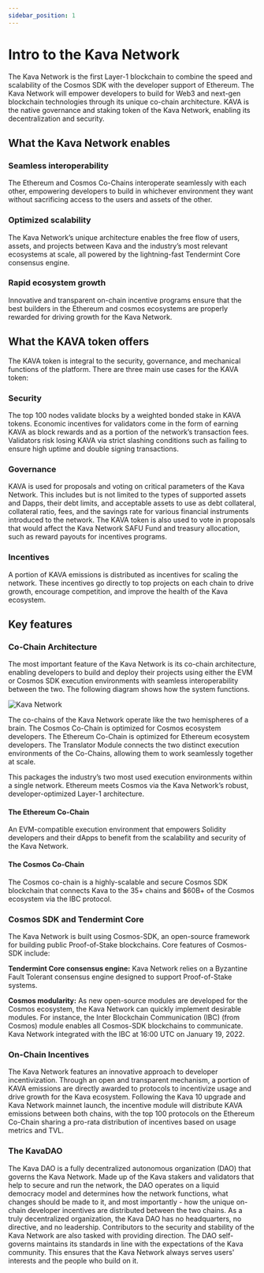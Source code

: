 ```yaml
---
sidebar_position: 1
---
```


# Intro to the Kava Network

The Kava Network is the first Layer-1 blockchain to combine the speed and scalability of the Cosmos SDK with the developer support of Ethereum.
The Kava Network will empower developers to build for Web3 and next-gen blockchain technologies through its unique co-chain architecture.
KAVA is the native governance and staking token of the Kava Network, enabling its decentralization and security.

## What the Kava Network enables

### Seamless interoperability

The Ethereum and Cosmos Co-Chains interoperate seamlessly with each other, empowering developers to build in whichever environment they want
without sacrificing access to the users and assets of the other.

### Optimized scalability

The Kava Network’s unique architecture enables the free flow of users, assets, and projects between Kava and the industry’s most relevant
ecosystems at scale, all powered by the lightning-fast Tendermint Core consensus engine.

### Rapid ecosystem growth

Innovative and transparent on-chain incentive programs ensure that the best builders in the Ethereum and cosmos ecosystems are properly rewarded
for driving growth for the Kava Network.

## What the KAVA token offers

The KAVA token is integral to the security, governance, and mechanical functions of the platform. There are three main use cases for the KAVA token:

### Security

The top 100 nodes validate blocks by a weighted bonded stake in KAVA tokens. Economic incentives for validators come in the form of earning KAVA as
block rewards and as a portion of the network’s transaction fees. Validators risk losing KAVA via strict slashing conditions such as failing to ensure
high uptime and double signing transactions.

### Governance

KAVA is used for proposals and voting on critical parameters of the Kava Network. This includes but is not limited to the types of supported assets and Dapps,
their debt limits, and acceptable assets to use as debt collateral, collateral ratio, fees, and the savings rate for various financial instruments introduced
to the network. The KAVA token is also used to vote in proposals that would affect the Kava Network SAFU Fund and treasury allocation, such as reward payouts
for incentives programs.

### Incentives

A portion of KAVA emissions is distributed as incentives for scaling the network. These incentives go directly to top projects on each chain to drive growth,
encourage competition, and improve the health of the Kava ecosystem.

## Key features

### Co-Chain Architecture

The most important feature of the Kava Network is its co-chain architecture, enabling developers to build and deploy their projects using either the EVM or Cosmos SDK
execution environments with seamless interoperability between the two. The following diagram shows how the system functions.

![Kava Network](../static/img/intro.svg)

The co-chains of the Kava Network operate like the two hemispheres of a brain. The Cosmos Co-Chain is optimized for Cosmos ecosystem developers. The Ethereum Co-Chain is
optimized for Ethereum ecosystem developers. The Translator Module connects the two distinct execution environments of the Co-Chains, allowing them to work seamlessly
together at scale.

This packages the industry’s two most used execution environments within a single network. Ethereum meets Cosmos via the Kava Network’s robust,
developer-optimized Layer-1 architecture.

#### The Ethereum Co-Chain

An EVM-compatible execution environment that empowers Solidity developers and their dApps to benefit from the scalability and security of the Kava Network.

#### The Cosmos Co-Chain

The Cosmos co-chain is a highly-scalable and secure Cosmos SDK blockchain that connects Kava to the 35+ chains and $60B+ of the Cosmos ecosystem via the IBC protocol.

### Cosmos SDK and Tendermint Core

The Kava Network is built using Cosmos-SDK, an open-source framework for building public Proof-of-Stake blockchains. Core features of Cosmos-SDK include:

**Tendermint Core consensus engine:** Kava Network relies on a Byzantine Fault Tolerant consensus engine designed to support Proof-of-Stake systems.

**Cosmos modularity:** As new open-source modules are developed for the Cosmos ecosystem, the Kava Network can quickly implement desirable modules.
For instance, the Inter Blockchain Communication (IBC) (from Cosmos) module enables all Cosmos-SDK blockchains to communicate. Kava Network integrated with the IBC at 16:00 UTC on January 19, 2022.

### On-Chain Incentives

The Kava Network features an innovative approach to developer incentivization. Through an open and transparent mechanism, a portion of KAVA emissions are directly awarded to protocols to incentivize usage and drive growth for the Kava ecosystem.
Following the Kava 10 upgrade and Kava Network mainnet launch, the incentive module will distribute KAVA emissions between both chains, with the top 100 protocols on the Ethereum Co-Chain sharing a pro-rata distribution of incentives based on usage metrics and TVL.

### The KavaDAO

The Kava DAO is a fully decentralized autonomous organization (DAO) that governs the Kava Network. Made up of the Kava stakers and validators that help to secure and run the network, the DAO operates on a liquid democracy model and determines how the network functions, what changes should be made to it, and most importantly - how the unique on-chain developer incentives are distributed between the two chains.
As a truly decentralized organization, the Kava DAO has no headquarters, no directive, and no leadership. Contributors to the security and stability of the Kava Network are also tasked with providing direction. The DAO self-governs maintains its standards in line with the expectations of the Kava community. This ensures that the Kava Network always serves users' interests and the people who build on it.
